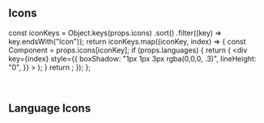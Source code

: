 
## Icons

  const iconKeys = Object.keys(props.icons)
    .sort()
    .filter((key) => key.endsWith("Icon"));
  return iconKeys.map((iconKey, index) => {
    const Component = props.icons[iconKey];
    if (props.languages) {
      return (
        <div
          key={index}
          style={{
            boxShadow: "1px 1px 3px rgba(0,0,0, .3)",
            lineHeight: "0",
          }}
        >
          <Component title={iconKey} />
        </div>
      );
    }
    return <Component key={index} title={iconKey} />;
  });
};

<div
  style={{
    display: "grid",
    columnGap: 24,
    rowGap: 24,
    gridTemplateColumns: "repeat(auto-fill, minmax(24px, 1fr))",
    alignItems: "center",
    justifyItems: "center",
  }}
>
  <Grid icons={icons} />
</div>
<br />

## Language Icons

<div
  style={{
    display: "grid",
    columnGap: 24,
    rowGap: 24,
    gridTemplateColumns: "repeat(auto-fill, minmax(24px, 1fr))",
    alignItems: "center",
    justifyItems: "center",
  }}
>
  <Grid icons={languageIcons} languages />
</div>
